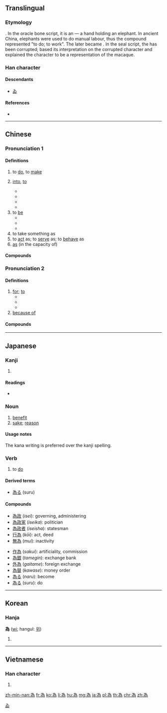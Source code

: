 {{also|爲}}
==Translingual==
{{stroke order|type=animate}}
{{Han simplified forms|為|為|为}}

===Etymology===
{{Han etyl}}
{{Han simp|爲|f=爫|t=丶}}. In the oracle bone script, it is an {{Han compound|又|t1=hand|象|t2=elephant|ls=ic}} — a hand holding an elephant. In ancient China, elephants were used to do manual labour, thus the compound represented "to do; to work". The {{m|mul|又}} later became {{m|mul|爪||hand; claw}}. In the seal script, the {{m|mul|象}} has been corrupted; ''{{w|Shuowen Jiezi}}'' based its interpretation on the corrupted character and explained the character to be a representation of the macaque.

===Han character===
{{Han char|rn=86|rad=火|as=05|sn=9|four=20227|canj=IKNF}}

====Descendants====
* [[ゐ]]

====References====
* {{Han ref|kx=0669.101|dkj=18981|hdz=32198.110|uh=70BA|ud=28858|bh=ACB0|bd=44208}}

[[Category:Han characters from which hiragana were derived|ゐ]]

----

==Chinese==
{{zh-forms|s=为|t2=爲}}

===Pronunciation 1===
{{zh-pron
|m=wéi
|ma=y
|c=wai4
|h=pfs=vì
|md=ùi
|mn=uî
|w=3hhue
|mc=y
|oc=1,1
|cat=v
}}

====Definitions====
{{zh-hanzi}}

# to [[do]], to [[make]]
# {{qualifier|to turn, to transform}} [[into]], [[to]]
#* {{zh-l|分為|to divide into, to split into}}
#* {{zh-usex|那 兩 個 組織 已 合並 '''為{wéi}''' 一 個 組織。|Those two organizations have been amalgamated '''into''' single one.}}
#* {{zh-usex|它 將{jiāng} 重{chóng}新 結晶 '''為{wéi}''' 原來 的 結構。|It will recrystallize '''into''' the original structure.}}
#* {{zh-usex|他 被 晉升 '''為{wéi}''' 上校。|He was promoted '''to''' colonel.}}
# to [[be]] {{qualifier|equivalent to|equal to}}
#* {{zh-usex|失業率 '''為{wéi}''' @20%。|Unemployment '''is running''' at 20 per cent}}
#* {{zh-usex|它 的 寬度 '''為{wéi}''' 7 米。|it '''is''' 7 metres in width}}
#* {{zh-usex|一 公斤 '''為{wéi}''' 兩 磅。|A kilo '''is''' two pounds.}}
# to take something as
# to [[act]] as; to [[serve]] as; to [[behave]] as
# [[as]] (in the capacity of)

====Compounds====
{{der3
|{{zh-l|為法自弊}}
|{{zh-l|為非作歹}}
|{{zh-l|為害}}
|{{zh-l|為患}}
|{{zh-l|為力}}
|{{zh-l|為難}}
|{{zh-l|為盼}}
|{{zh-l|為期}}
|{{zh-l|為歉}}
|{{zh-l|為人}}
|{{zh-l|為生}}
|{{zh-l|為時}}
|{{zh-l|為首}}
|{{zh-l|為數}}
|{{zh-l|為所欲為}}
|{{zh-l|為伍}}
|{{zh-l|為限}}
|{{zh-l|為由}}
|{{zh-l|為止}}
|{{zh-l|為主}}
|{{zh-l|見義勇為}}
}}

===Pronunciation 2===
{{zh-pron
|m=wèi
|ma=y
|c=wai6
|h=pfs=vi
|md=ôi
|mn=uī
|w=3hhue
|oc=2,2
|cat=prep
}}

====Definitions====
{{zh-hanzi}}

# [[for]]; [[to]]
#* {{zh-usex|我 能 '''為{wèi}''' 你 做 點 什麼 嗎？|What can I do '''for''' you?}}
#* {{zh-usex|我 真 '''為{wèi}''' 你 高興！|I am really happy '''for''' you!}}
#* {{zh-usex|他 '''為{wèi}''' 自己 的 錯誤 道歉。|He gave an apology '''for''' his mistake.}}
# [[because of]]
#: {{zh-usex|你 為 這 生氣 哦。|So that's what you're upset about?}}

====Compounds====
{{der3
|{{zh-l|為此}}
|{{zh-l|為的是}}
|{{zh-l|為…而…}}
|{{zh-l|為國捐軀}}
|{{zh-l|為何}}
|{{zh-l|為虎傅翼}}
|{{zh-l|為虎作倀}}
|{{zh-l|為了}}
|{{zh-l|為民請命}}
|{{zh-l|為人作嫁}}
|{{zh-l|為什麼}}
|{{zh-l|為着}}
|{{zh-l|為嘴傷身}}
|{{zh-l|因為}}
}}

----

==Japanese==

===Kanji===
{{ja-kanji|grade=c|rs=火05|style=s|kyu=爲}}

# {{defn|lang=ja|sort=火05}}

====Readings====
* {{ja-readings|on=[[い]] (''i'')|kun=[[ため]] (''tame''), [[なる]] ([[為る]], ''naru''), [[なす]] ([[為す]], ''nasu''), [[する]] ([[為る]], ''suru''), [[たり]] (''tari''), [[つくる]] ([[為る]], ''tsukuru''), [[なり]] (''nari'')|nanori=[[びい]] (''bii'')}}

===Noun===
{{ja-noun|ため}}

# [[benefit]]
# [[sake]]; [[reason]]

====Usage notes====
The kana writing is preferred over the kanji spelling.

===Verb===
{{ja-verb|す|type=3}}

# to [[do]]

====Derived terms====
* [[為る]] (suru)

====Compounds====
{{der-top}}
{{top2}}
* [[為政]] (''isei''): governing, administering
* [[為政家]] (''iseika''): politician
* [[為政者]] (''iseisha''): statesman
* [[行為]] (''kōi''): act, deed
* [[無為]] (''mui''): inactivity
{{mid2}}
* [[作為]] (''sakui''): artificiality, commission
* [[為銀]] (''tamegin''): exchange bank
* [[外為]] (''gaitame''): foreign exchange
* [[為替]] (''kawase''): money order
* [[為る]] (''naru''): become
* [[為る]] (''suru''): do
{{bottom}}
{{der-bottom}}

----

==Korean==

===Hanja===
{{ko-hanja|hangeul=위}}
'''為''' ([[wi]]; hangul: [[위]])<!--hangul needs to be verified-->

# {{defn|lang=ko|sort=火05}}

----

==Vietnamese==

===Han character===
{{vi-hantu|[[vi]], [[vị]]|rs=火05}}

# {{defn|lang=vi|sort=火05}}

[[zh-min-nan:為]]
[[fr:為]]
[[ko:為]]
[[li:為]]
[[hu:為]]
[[mg:為]]
[[ja:為]]
[[pl:為]]
[[th:為]]
[[chr:為]]
[[zh:為]]